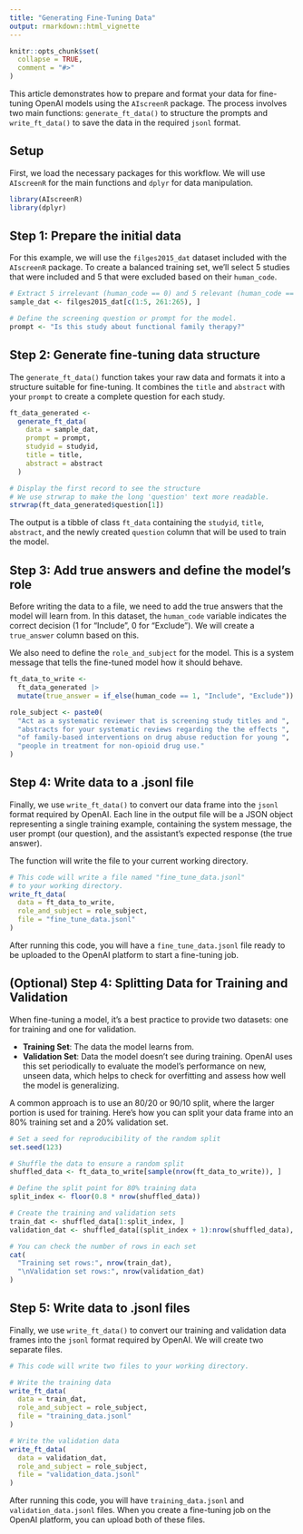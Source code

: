 ```yaml
---
title: "Generating Fine-Tuning Data"
output: rmarkdown::html_vignette
---
```


```r
knitr::opts_chunk$set(
  collapse = TRUE,
  comment = "#>"
)
```

This article demonstrates how to prepare and format your data for fine-tuning OpenAI models using the `AIscreenR` package. The process involves two main functions: `generate_ft_data()` to structure the prompts and `write_ft_data()` to save the data in the required `jsonl` format.

## Setup

First, we load the necessary packages for this workflow. We will use `AIscreenR` for the main functions and `dplyr` for data manipulation.

```r
library(AIscreenR)
library(dplyr)
```

## Step 1: Prepare the initial data

For this example, we will use the `filges2015_dat` dataset included with the `AIscreenR` package. To create a balanced training set, we'll select 5 studies that were included and 5 that were excluded based on their `human_code`.

```r
# Extract 5 irrelevant (human_code == 0) and 5 relevant (human_code == 1) records.
sample_dat <- filges2015_dat[c(1:5, 261:265), ]

# Define the screening question or prompt for the model.
prompt <- "Is this study about functional family therapy?"
```

## Step 2: Generate fine-tuning data structure

The `generate_ft_data()` function takes your raw data and formats it into a structure suitable for fine-tuning. It combines the `title` and `abstract` with your `prompt` to create a complete question for each study.

```r
ft_data_generated <-
  generate_ft_data(
    data = sample_dat,
    prompt = prompt,
    studyid = studyid,
    title = title,
    abstract = abstract
  )

# Display the first record to see the structure
# We use strwrap to make the long 'question' text more readable.
strwrap(ft_data_generated$question[1])
```

The output is a tibble of class `ft_data` containing the `studyid`, `title`, `abstract`, and the newly created `question` column that will be used to train the model.

## Step 3: Add true answers and define the model's role

Before writing the data to a file, we need to add the true answers that the model will learn from. In this dataset, the `human_code` variable indicates the correct decision (1 for "Include", 0 for "Exclude"). We will create a `true_answer` column based on this.

We also need to define the `role_and_subject` for the model. This is a system message that tells the fine-tuned model how it should behave.

```r
ft_data_to_write <-
  ft_data_generated |>
  mutate(true_answer = if_else(human_code == 1, "Include", "Exclude"))

role_subject <- paste0(
  "Act as a systematic reviewer that is screening study titles and ",
  "abstracts for your systematic reviews regarding the the effects ",
  "of family-based interventions on drug abuse reduction for young ",
  "people in treatment for non-opioid drug use."
)
```

## Step 4: Write data to a .jsonl file

Finally, we use `write_ft_data()` to convert our data frame into the `jsonl` format required by OpenAI. Each line in the output file will be a JSON object representing a single training example, containing the system message, the user prompt (our question), and the assistant's expected response (the true answer).

The function will write the file to your current working directory.

```r
# This code will write a file named "fine_tune_data.jsonl"
# to your working directory.
write_ft_data(
  data = ft_data_to_write,
  role_and_subject = role_subject,
  file = "fine_tune_data.jsonl"
)
```

After running this code, you will have a `fine_tune_data.jsonl` file ready to be uploaded to the OpenAI platform to start a fine-tuning job.

## (Optional) Step 4: Splitting Data for Training and Validation

When fine-tuning a model, it's a best practice to provide two datasets: one for training and one for validation.

*   **Training Set**: The data the model learns from.
*   **Validation Set**: Data the model doesn't see during training. OpenAI uses this set periodically to evaluate the model's performance on new, unseen data, which helps to check for overfitting and assess how well the model is generalizing.

A common approach is to use an 80/20 or 90/10 split, where the larger portion is used for training. Here's how you can split your data frame into an 80% training set and a 20% validation set.

```r
# Set a seed for reproducibility of the random split
set.seed(123)

# Shuffle the data to ensure a random split
shuffled_data <- ft_data_to_write[sample(nrow(ft_data_to_write)), ]

# Define the split point for 80% training data
split_index <- floor(0.8 * nrow(shuffled_data))

# Create the training and validation sets
train_dat <- shuffled_data[1:split_index, ]
validation_dat <- shuffled_data[(split_index + 1):nrow(shuffled_data), ]

# You can check the number of rows in each set
cat(
  "Training set rows:", nrow(train_dat),
  "\nValidation set rows:", nrow(validation_dat)
)
```

## Step 5: Write data to .jsonl files

Finally, we use `write_ft_data()` to convert our training and validation data frames into the `jsonl` format required by OpenAI. We will create two separate files.

```r
# This code will write two files to your working directory.

# Write the training data
write_ft_data(
  data = train_dat,
  role_and_subject = role_subject,
  file = "training_data.jsonl"
)

# Write the validation data
write_ft_data(
  data = validation_dat,
  role_and_subject = role_subject,
  file = "validation_data.jsonl"
)
```

After running this code, you will have `training_data.jsonl` and `validation_data.jsonl` files. When you create a fine-tuning job on the OpenAI platform, you can upload both of these files.